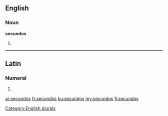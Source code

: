 ==English==

===Noun===
'''secundos'''

# {{plural of|[[secundo]]}}

[[Category:English plurals]]

----

==Latin==

===Numeral===
{{la-num-form|secundōs}}

# {{inflection of|secundus|secundus|acc|m|p|lang=la}}

[[ar:secundos]]
[[fr:secundos]]
[[ku:secundos]]
[[my:secundos]]
[[fi:secundos]]